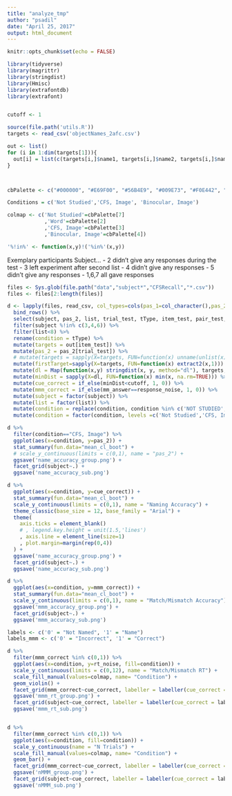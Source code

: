 ```yaml
---
title: "analyze_tmp"
author: "psadil"
date: "April 25, 2017"
output: html_document
---
```


```r
knitr::opts_chunk$set(echo = FALSE)

library(tidyverse)
library(magrittr)
library(stringdist)
library(Hmisc)
library(extrafontdb)
library(extrafont)


cutoff <- 1

source(file.path('utils.R'))
targets <- read_csv('objectNames_2afc.csv') 

out <- list()
for (i in 1:dim(targets[1])){
  out[i] = list(c(targets[i,]$name1, targets[i,]$name2, targets[i,]$name3, targets[i,]$name4, targets[i,]$name5, targets[i,]$name6, targets[i,]$name7, targets[i,]$name8, targets[i,]$name9, targets[i,]$name10))
}



cbPalette <- c("#000000", "#E69F00", "#56B4E9", "#009E73", "#F0E442", "#0072B2", "#D55E00", "#CC79A7")

Conditions = c('Not Studied','CFS, Image', 'Binocular, Image')

colmap <- c('Not Studied'=cbPalette[7]
            ,'Word'=cbPalette[2]
            ,'CFS, Image'=cbPalette[3]
            ,'Binocular, Image'=cbPalette[4])

'%!in%' <- function(x,y)!('%in%'(x,y))


```

Exemplary participants
Subject...
 - 2 didn't give any responses during the test
 - 3 left experiment after second list
 - 4 didn't give any responses
 - 5 didn't give any responses
 - 1,6,7 all gave responses





```r



files <- Sys.glob(file.path("data","subject*","CFSRecall","*.csv"))
files <- files[2:length(files)]

d <- lapply(files, read_csv, col_types=cols(pas_1=col_character(),pas_2=col_character())) %>% 
  bind_rows() %>%
  select(subject, pas_2, list, trial_test, tType, item_test, pair_test, tType_test, swap_test, mm_answer, response_cue, response_noise, rt_noise) %>%
  filter(subject %!in% c(3,4,6)) %>%
  filter(list<8) %>%
  rename(condition = tType) %>%
  mutate(targets = out[item_test]) %>%
  mutate(pas_2 = pas_2[trial_test]) %>%
  # mutate(targets = sapply(X=targets, FUN=function(x) unname(unlist(x)))) %>%
  mutate(firstTarget=sapply(X=targets, FUN=function(x) extract2(x,1))) %>%
  mutate(dl = Map(function(x,y) stringdist(x, y, method="dl"), targets, response_cue)) %>%
  mutate(minDist = sapply(X=dl, FUN=function(x) min(x, na.rm=TRUE))) %>%
  mutate(cue_correct = if_else(minDist<cutoff, 1, 0)) %>%
  mutate(mmm_correct = if_else(mm_answer==response_noise, 1, 0)) %>%
  mutate(subject = factor(subject)) %>%
  mutate(list = factor(list)) %>%
  mutate(condition = replace(condition, condition %in% c('NOT STUDIED','CFS','BINOCULAR'), c('Not Studied','CFS, Image', 'Binocular, Image'))) %>%
  mutate(condition = factor(condition, levels =c('Not Studied','CFS, Image','Binocular, Image')))


```

```r

d %>%
  filter(condition=="CFS, Image") %>%
  ggplot(aes(x=condition, y=pas_2)) +
  stat_summary(fun.data="mean_cl_boot") +
  # scale_y_continuous(limits = c(0,1), name = "pas_2") +
  ggsave('name_accuracy_group.png') +
  facet_grid(subject~.) +
  ggsave('name_accuracy_sub.png')


```


```r


d %>%
  ggplot(aes(x=condition, y=cue_correct)) +
  stat_summary(fun.data="mean_cl_boot") +
  scale_y_continuous(limits = c(0,1), name = "Naming Accuracy") +
  theme_classic(base_size = 12, base_family = "Arial") +
  theme(
    axis.ticks = element_blank()
    # , legend.key.height = unit(1.5,'lines')
    , axis.line = element_line(size=1)
    , plot.margin=margin(rep(0,4))
  ) +
  ggsave('name_accuracy_group.png') +
  facet_grid(subject~.) +
  ggsave('name_accuracy_sub.png')


```

```r

d %>%
  ggplot(aes(x=condition, y=mmm_correct)) +
  stat_summary(fun.data="mean_cl_boot") +
  scale_y_continuous(limits = c(0,1), name = "Match/Mismatch Accuracy") +
  ggsave('mmm_accuracy_group.png') +
  facet_grid(subject~.) +
  ggsave('mmm_accuracy_sub.png')

```

```r

labels <- c('0' = "Not Named", '1' = "Name")
labels_mmm <- c('0' = "Incorrect", '1' = "Correct")

d %>%
  filter(mmm_correct %in% c(0,1)) %>%
  ggplot(aes(x=condition, y=rt_noise, fill=condition)) +
  scale_y_continuous(limits = c(0,12), name = "Match/Mismatch RT") +
  scale_fill_manual(values=colmap, name= "Condition") +
  geom_violin() +
  facet_grid(mmm_correct~cue_correct, labeller = labeller(cue_correct = labels, mmm_correct=labels_mmm)) +
  ggsave('mmm_rt_group.png') +
  facet_grid(subject~cue_correct, labeller = labeller(cue_correct = labels)) +
  ggsave('mmm_rt_sub.png')


d %>%
  filter(mmm_correct %in% c(0,1)) %>%
  ggplot(aes(x=condition, fill=condition)) +
  scale_y_continuous(name = "N Trials") +
  scale_fill_manual(values=colmap, name= "Condition") +
  geom_bar() +
  facet_grid(mmm_correct~cue_correct, labeller = labeller(cue_correct = labels, mmm_correct=labels_mmm)) +
  ggsave('nMMM_group.png') +
  facet_grid(subject~cue_correct, labeller = labeller(cue_correct = labels)) +
  ggsave('nMMM_sub.png')


```
